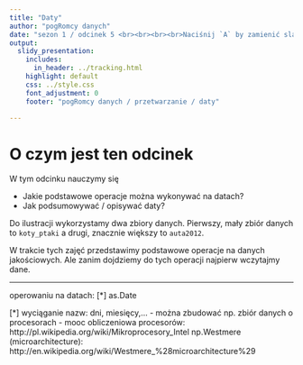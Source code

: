 ```yaml
---
title: "Daty"
author: "pogRomcy danych"
date: "sezon 1 / odcinek 5 <br><br><br><br>Naciśnij `A` by zamienić slajdy na ciągły tekst. <br> Naciśnij `T` by wyświetlić spis treści."
output:
  slidy_presentation:
    includes:
      in_header: ../tracking.html
    highlight: default
    css: ../style.css
    font_adjustment: 0
    footer: "pogRomcy danych / przetwarzanie / daty"

---
```


# O czym jest ten odcinek

W tym odcinku nauczymy się

- Jakie podstawowe operacje można wykonywać na datach?
- Jak podsumowywać / opisywać daty?


Do ilustracji wykorzystamy dwa zbiory danych. Pierwszy, mały zbiór danych to `koty_ptaki` a drugi, znacznie większy to `auta2012`.


W trakcie tych zajęć przedstawimy podstawowe operacje na danych jakościowych. 
Ale zanim dojdziemy do tych operacji najpierw wczytajmy dane.

---

operowaniu na datach:
[*] as.Date

[*] wyciąganie nazw: dni, miesięcy,...
- można zbudować np. zbiór danych o procesorach - mooc obliczeniowa procesorów:
http://pl.wikipedia.org/wiki/Mikroprocesory_Intel
np.Westmere (microarchitecture):
http://en.wikipedia.org/wiki/Westmere_%28microarchitecture%29


